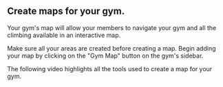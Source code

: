 
## Create maps for your gym.

Your gym's map will allow your members to navigate your gym and all the climbing available in an interactive map.

Make sure all your areas are created before creating a map. Begin adding your map by clicking on the "Gym Map" button on the gym's sidebar.

The following video highlights all the tools used to create a map for your gym.

<VideoPlaylist videoId="5-VMKxlFW_Y" />
 